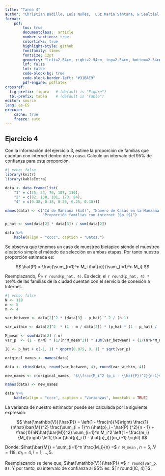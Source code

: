 ```yaml
---
title: "Tarea 4"
author: "Christian Badillo, Luis Nuñez,  Luz Maria Santana, & Sealtiel Pichardo"
format:
    pdf:
        toc: true
        documentclass:  article
        number-sections: true
        colorlinks: true
        highlight-style: github
        fontfamily: times
        fontsize: 12pt
        geometry: "left=2.54cm, right=2.54cm, top=2.54cm, bottom=2.54cm"
        lof: false
        lot: false
        code-block-bg: true
        code-block-border-left: "#31BAE9"
        pdf-engine: pdflatex
crossref:
  fig-prefix: figura   # (default is "Figure")
  tbl-prefix: tabla    # (default is "Table")
editor: source
lang: es-ES
execute:
    cache: true
    freeze: auto 
---
```



\newpage
## Ejercicio 4

Con la información del ejercicio 3, estime la proporción de familias que cuentan con internet dentro de su casa. Calcule un intervalo del 95% de confianza para esta proporción.

```r
#| echo: false
library(knitr)
library(kableExtra)

data <- data.frame(list(
    "1" = c(25, 54, 76, 107, 110),
    "2" = c(82, 138, 101, 173, 84),
    "4" = c(0.38, 0.18, 0.26, 0.25, 0.30)))

names(data) <- c("Id de Manzana ($i$)", "Número de Casas en la Manzana ($M_i$)",
                 "Proporción familias con internet ($p_i$)")

p_hat <- sum(data[2] * data[3]) / sum(data[2])

data %>%
    kable(align = "cccc", caption = "Datos.") 
```

Se observa que tenemos un caso de muestreo bietapico siendo el muestreo aleatorio simple el método de selección en ambas etapas. Por tanto nuestra proporción estimada es:

$$
\hat{P} = \frac{\sum_{i=1}^n M_i \hat{p}}{\sum_{i=1}^n M_i}
$$

Reemplazando, $\hat{P} =$ `r round(p_hat, 4)`. Es decir, el `r round(p_hat, 4) * 100`% de las familias de la ciudad cuentan con el servicio de conexión a Internet.


```r
#| echo: false
N <- 118
n <- 5
m <- 4

var_between <- data[2]^2 * (data[3] - p_hat) ^ 2 / (n-1)

var_within <- data[2]^2  * (1 - m / data[2]) * (p_hat * (1 - p_hat) / (m - 1) )

M_mean <- sum(data[2] / n)
var_p  <- (1 - n/N) * (1/(n*M_mean^2)) * sum(var_between) + (1/(n*N*M_mean^2)) *  sum(var_within)

IC <- p_hat + c(-1, 1) * qnorm(0.975, 0, 1) * sqrt(var_p)

original_names <- names(data)

data <- cbind(data, round(var_between, 4), round(var_within, 4))

new_names <- c(original_names, "$\\frac{M_i^2 (p_i - \\hat{P})^2}{n-1}$", "$M_i^2 \\left(1 - \\frac{m_i}{M_i} \\right) \\left( \\frac{p_i (1 - p_i) }{m_i - 1} \\right)$")

names(data) <- new_names

data %>%
    kable(align = "cccc", caption = "Varianzas", booktabs = TRUE)
```

La varianza de nuestro estimador puede ser calculada por la siguiente expresión:

$$
\hat{\mathbb{V}}(\hat{P}) = \left(1 - \frac{n}{N}\right) \frac{1}{n\hat{\bar{M}}^2} \frac{\sum_{i = 1}^n (\hat{p}_i - \hat{P} )^2}{n - 1} + \frac{1}{nN\hat{\bar{M}}^2} \sum_{i=1}^n M_i^2 \left(1 - \frac{m_i}{M_i}\right) \left( \frac{\hat{p}_i (1 - \hat{p}_i)}{m_i -1} \right)
$$

Donde: $\hat{\bar{M}} = \sum_{i=1}^n \frac{M_i}{n} =$ `r M_mean` , $n = 5$, $N = 118$, $m_i = 4, i = 1, \dots, 5$.

Reemplazando se tiene que, $\hat{\mathbb{V}}(\hat{P}) =$ `r round(var_p, 8)`. Y por tanto, su intervalo de confianza al 95% es: $[`r round(IC, 4)`]$.